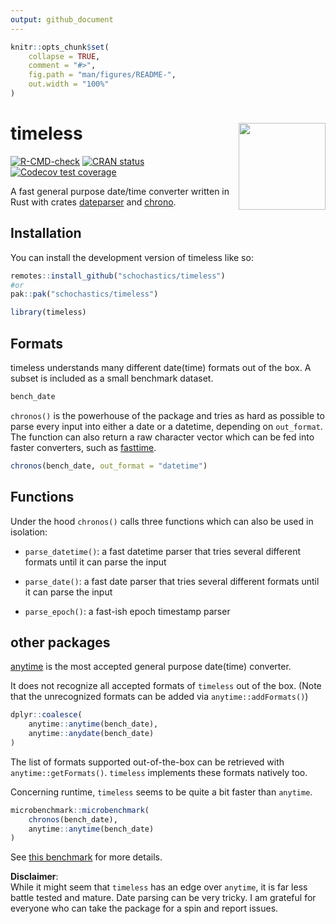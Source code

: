```yaml
---
output: github_document
---
```


<!-- README.md is generated from README.Rmd. Please edit that file -->

```r
knitr::opts_chunk$set(
    collapse = TRUE,
    comment = "#>",
    fig.path = "man/figures/README-",
    out.width = "100%"
)
```

# timeless <img src="man/figures/logo.png" align="right" height="139" alt="" />

<!-- badges: start -->
[![R-CMD-check](https://github.com/schochastics/timeless/actions/workflows/R-CMD-check.yaml/badge.svg)](https://github.com/schochastics/timeless/actions/workflows/R-CMD-check.yaml)
[![CRAN status](https://www.r-pkg.org/badges/version/timeless)](https://CRAN.R-project.org/package=timeless)
[![Codecov test coverage](https://codecov.io/gh/schochastics/timeless/branch/main/graph/badge.svg)](https://app.codecov.io/gh/schochastics/timeless?branch=main)
<!-- badges: end -->

A fast general purpose date/time converter written in Rust with crates [dateparser](https://github.com/waltzofpearls/dateparser) and [chrono](https://github.com/chronotope/chrono).

## Installation

You can install the development version of timeless like so:

``` r
remotes::install_github("schochastics/timeless")
#or
pak::pak("schochastics/timeless")
```

```r
library(timeless)
```

## Formats

timeless understands many different date(time) formats out of the box. A subset is included as a small benchmark dataset.
```r
bench_date
```

`chronos()` is the powerhouse of the package and tries as hard as possible to parse every input into either
a date or a datetime, depending on `out_format`. The function can also return a raw character vector which can be fed into faster
converters, such as [fasttime](https://github.com/s-u/fasttime).
```r
chronos(bench_date, out_format = "datetime")
```
## Functions

Under the hood `chronos()` calls three functions which can also be used in isolation:

- `parse_datetime()`: a fast datetime parser that tries several different formats until it can parse the input

- `parse_date()`: a fast date parser that tries several different formats until it can parse the input

- `parse_epoch()`: a fast-ish epoch timestamp parser

## other packages

[anytime](https://github.com/eddelbuettel/anytime) is the most accepted general purpose date(time) converter.

It does not recognize all accepted formats of `timeless` out of the box. (Note that the unrecognized formats can be added via `anytime::addFormats()`)
```r
dplyr::coalesce(
    anytime::anytime(bench_date),
    anytime::anydate(bench_date)
)
```

The list of formats supported out-of-the-box can be retrieved with `anytime::getFormats()`.
`timeless` implements these formats natively too.

Concerning runtime, `timeless` seems to be quite a bit faster than `anytime`.
```r
microbenchmark::microbenchmark(
    chronos(bench_date),
    anytime::anytime(bench_date)
)
```

See [this benchmark](https://github.com/schochastics/timeless/blob/main/data-raw/benchmark.md) for more details.

**Disclaimer**:  
While it might seem that `timeless` has an edge over `anytime`, it is far less battle tested and
mature. Date parsing can be very tricky. I am grateful for everyone who can take the package for a spin and report issues.
